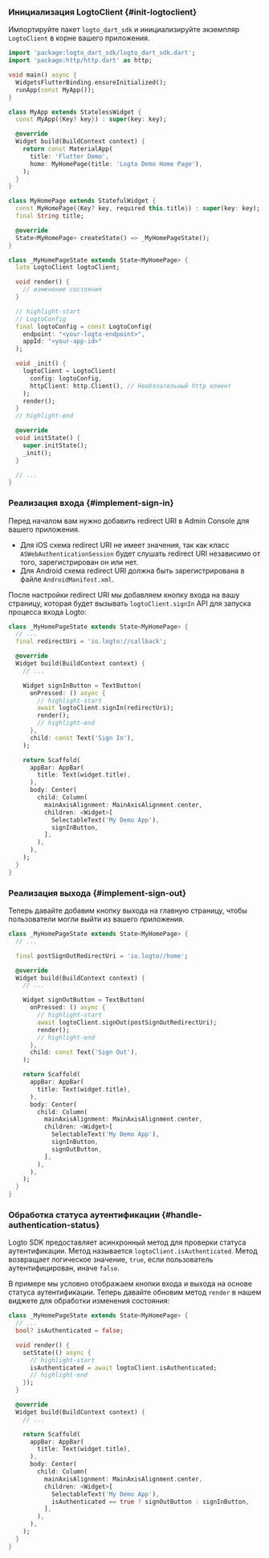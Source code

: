 
### Инициализация LogtoClient \{#init-logtoclient}

Импортируйте пакет `logto_dart_sdk` и инициализируйте экземпляр `LogtoClient` в корне вашего приложения.

```dart title="lib/main.dart"
import 'package:logto_dart_sdk/logto_dart_sdk.dart';
import 'package:http/http.dart' as http;

void main() async {
  WidgetsFlutterBinding.ensureInitialized();
  runApp(const MyApp());
}

class MyApp extends StatelessWidget {
  const MyApp({Key? key}) : super(key: key);

  @override
  Widget build(BuildContext context) {
    return const MaterialApp(
      title: 'Flutter Demo',
      home: MyHomePage(title: 'Logto Demo Home Page'),
    );
  }
}

class MyHomePage extends StatefulWidget {
  const MyHomePage({Key? key, required this.title}) : super(key: key);
  final String title;

  @override
  State<MyHomePage> createState() => _MyHomePageState();
}

class _MyHomePageState extends State<MyHomePage> {
  late LogtoClient logtoClient;

  void render() {
    // изменение состояния
  }

  // highlight-start
  // LogtoConfig
  final logtoConfig = const LogtoConfig(
    endpoint: "<your-logto-endpoint>",
    appId: "<your-app-id>"
  );

  void _init() {
    logtoClient = LogtoClient(
      config: logtoConfig,
      httpClient: http.Client(), // Необязательный http клиент
    );
    render();
  }
  // highlight-end

  @override
  void initState() {
    super.initState();
    _init();
  }

  // ...
}
```

### Реализация входа \{#implement-sign-in}

<SignInFlowSummary />

Перед началом вам нужно добавить redirect URI в Admin Console для вашего приложения.

<ConfigureRedirectUri figureSrc={redirectUriFigure} redirectUri="io.logto://callback" />

- Для iOS схема redirect URI не имеет значения, так как класс `ASWebAuthenticationSession` будет слушать redirect URI независимо от того, зарегистрирован он или нет.
- Для Android схема redirect URI должна быть зарегистрирована в файле `AndroidManifest.xml`.

После настройки redirect URI мы добавляем кнопку входа на вашу страницу, которая будет вызывать `logtoClient.signIn` API для запуска процесса входа Logto:

```dart title="lib/main.dart"
class _MyHomePageState extends State<MyHomePage> {
  // ...
  final redirectUri = 'io.logto://callback';

  @override
  Widget build(BuildContext context) {
    // ...

    Widget signInButton = TextButton(
      onPressed: () async {
        // highlight-start
        await logtoClient.signIn(redirectUri);
        render();
        // highlight-end
      },
      child: const Text('Sign In'),
    );

    return Scaffold(
      appBar: AppBar(
        title: Text(widget.title),
      ),
      body: Center(
        child: Column(
          mainAxisAlignment: MainAxisAlignment.center,
          children: <Widget>[
            SelectableText('My Demo App'),
            signInButton,
          ],
        ),
      ),
    );
  }
}
```

### Реализация выхода \{#implement-sign-out}

<ConfigurePostSignOutRedirectUri
  figureSrc={postSignOutRedirectUriFigure}
  postSignOutRedirectUri="io.logto://callback"
/>

Теперь давайте добавим кнопку выхода на главную страницу, чтобы пользователи могли выйти из вашего приложения.

```dart title="lib/main.dart"
class _MyHomePageState extends State<MyHomePage> {
  // ...

  final postSignOutRedirectUri = 'io.logto//home';

  @override
  Widget build(BuildContext context) {
    // ...

    Widget signOutButton = TextButton(
      onPressed: () async {
        // highlight-start
        await logtoClient.signOut(postSignOutRedirectUri);
        render();
        // highlight-end
      },
      child: const Text('Sign Out'),
    );

    return Scaffold(
      appBar: AppBar(
        title: Text(widget.title),
      ),
      body: Center(
        child: Column(
          mainAxisAlignment: MainAxisAlignment.center,
          children: <Widget>[
            SelectableText('My Demo App'),
            signInButton,
            signOutButton,
          ],
        ),
      ),
    );
  }
}
```

### Обработка статуса аутентификации \{#handle-authentication-status}

Logto SDK предоставляет асинхронный метод для проверки статуса аутентификации. Метод называется `logtoClient.isAuthenticated`. Метод возвращает логическое значение, `true`, если пользователь аутентифицирован, иначе `false`.

В примере мы условно отображаем кнопки входа и выхода на основе статуса аутентификации. Теперь давайте обновим метод `render` в нашем виджете для обработки изменения состояния:

```dart title="lib/main.dart"
class _MyHomePageState extends State<MyHomePage> {
  // ...
  bool? isAuthenticated = false;

  void render() {
    setState(() async {
      // highlight-start
      isAuthenticated = await logtoClient.isAuthenticated;
      // highlight-end
    });
  }

  @override
  Widget build(BuildContext context) {
    // ...

    return Scaffold(
      appBar: AppBar(
        title: Text(widget.title),
      ),
      body: Center(
        child: Column(
          mainAxisAlignment: MainAxisAlignment.center,
          children: <Widget>[
            SelectableText('My Demo App'),
            isAuthenticated == true ? signOutButton : signInButton,
          ],
        ),
      ),
    );
  }
}
```

<Checkpoint />
